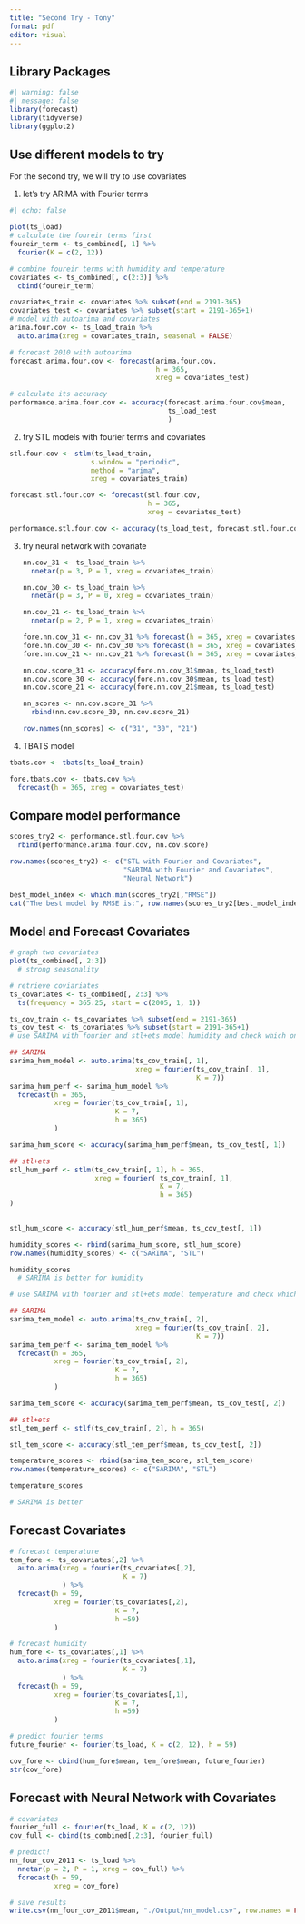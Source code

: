 ```yaml
---
title: "Second Try - Tony"
format: pdf
editor: visual
---
```


## Library Packages

```r
#| warning: false
#| message: false 
library(forecast)
library(tidyverse)
library(ggplot2)
```

## Use different models to try

For the second try, we will try to use covariates

1.  let's try ARIMA with Fourier terms

```r
#| echo: false

plot(ts_load)
# calculate the foureir terms first
foureir_term <- ts_combined[, 1] %>% 
  fourier(K = c(2, 12))

# combine foureir terms with humidity and temperature
covariates <- ts_combined[, c(2:3)] %>% 
  cbind(foureir_term)

covariates_train <- covariates %>% subset(end = 2191-365)
covariates_test <- covariates %>% subset(start = 2191-365+1)
# model with autoarima and covariates
arima.four.cov <- ts_load_train %>% 
  auto.arima(xreg = covariates_train, seasonal = FALSE)

# forecast 2010 with autoarima
forecast.arima.four.cov <- forecast(arima.four.cov,
                                    h = 365, 
                                    xreg = covariates_test)

# calculate its accuracy
performance.arima.four.cov <- accuracy(forecast.arima.four.cov$mean,
                                       ts_load_test
                                       )
```

2.  try STL models with fourier terms and covariates

```r
stl.four.cov <- stlm(ts_load_train,
                    s.window = "periodic",
                    method = "arima",
                    xreg = covariates_train)

forecast.stl.four.cov <- forecast(stl.four.cov,
                                  h = 365,
                                  xreg = covariates_test)

performance.stl.four.cov <- accuracy(ts_load_test, forecast.stl.four.cov$mean)
```

3.  try neural network with covariate

    ```r
    nn.cov_31 <- ts_load_train %>% 
      nnetar(p = 3, P = 1, xreg = covariates_train)

    nn.cov_30 <- ts_load_train %>% 
      nnetar(p = 3, P = 0, xreg = covariates_train)

    nn.cov_21 <- ts_load_train %>% 
      nnetar(p = 2, P = 1, xreg = covariates_train)

    fore.nn.cov_31 <- nn.cov_31 %>% forecast(h = 365, xreg = covariates_test)
    fore.nn.cov_30 <- nn.cov_30 %>% forecast(h = 365, xreg = covariates_test)
    fore.nn.cov_21 <- nn.cov_21 %>% forecast(h = 365, xreg = covariates_test)

    nn.cov.score_31 <- accuracy(fore.nn.cov_31$mean, ts_load_test)
    nn.cov.score_30 <- accuracy(fore.nn.cov_30$mean, ts_load_test)
    nn.cov.score_21 <- accuracy(fore.nn.cov_21$mean, ts_load_test)

    nn_scores <- nn.cov.score_31 %>% 
      rbind(nn.cov.score_30, nn.cov.score_21)

    row.names(nn_scores) <- c("31", "30", "21")

    ```

4.  TBATS model

```r

tbats.cov <- tbats(ts_load_train)

fore.tbats.cov <- tbats.cov %>% 
  forecast(h = 365, xreg = covariates_test)
```

## Compare model performance

```r
scores_try2 <- performance.stl.four.cov %>% 
  rbind(performance.arima.four.cov, nn.cov.score)

row.names(scores_try2) <- c("STL with Fourier and Covariates",
                            "SARIMA with Fourier and Covariates",
                            "Neural Network")

best_model_index <- which.min(scores_try2[,"RMSE"])
cat("The best model by RMSE is:", row.names(scores_try2[best_model_index,]))   
```

## Model and Forecast Covariates

```r

# graph two covariates
plot(ts_combined[, 2:3])
  # strong seasonality

# retrieve coviariates
ts_covariates <- ts_combined[, 2:3] %>% 
  ts(frequency = 365.25, start = c(2005, 1, 1))

ts_cov_train <- ts_covariates %>% subset(end = 2191-365)
ts_cov_test <- ts_covariates %>% subset(start = 2191-365+1)
# use SARIMA with fourier and stl+ets model humidity and check which one has the best performance

## SARIMA
sarima_hum_model <- auto.arima(ts_cov_train[, 1], 
                               xreg = fourier(ts_cov_train[, 1],
                                              K = 7))
sarima_hum_perf <- sarima_hum_model %>% 
  forecast(h = 365,
           xreg = fourier(ts_cov_train[, 1], 
                          K = 7, 
                          h = 365)
           )

sarima_hum_score <- accuracy(sarima_hum_perf$mean, ts_cov_test[, 1])

## stl+ets 
stl_hum_perf <- stlm(ts_cov_train[, 1], h = 365,
                     xreg = fourier( ts_cov_train[, 1],
                                     K = 7,
                                     h = 365)
)
                     

stl_hum_score <- accuracy(stl_hum_perf$mean, ts_cov_test[, 1])

humidity_scores <- rbind(sarima_hum_score, stl_hum_score)
row.names(humidity_scores) <- c("SARIMA", "STL")

humidity_scores
  # SARIMA is better for humidity

# use SARIMA with fourier and stl+ets model temperature and check which one has the best performance

## SARIMA
sarima_tem_model <- auto.arima(ts_cov_train[, 2], 
                               xreg = fourier(ts_cov_train[, 2],
                                              K = 7))
sarima_tem_perf <- sarima_tem_model %>% 
  forecast(h = 365,
           xreg = fourier(ts_cov_train[, 2], 
                          K = 7, 
                          h = 365)
           )

sarima_tem_score <- accuracy(sarima_tem_perf$mean, ts_cov_test[, 2])

## stl+ets 
stl_tem_perf <- stlf(ts_cov_train[, 2], h = 365)

stl_tem_score <- accuracy(stl_tem_perf$mean, ts_cov_test[, 2])

temperature_scores <- rbind(sarima_tem_score, stl_tem_score)
row.names(temperature_scores) <- c("SARIMA", "STL")

temperature_scores

# SARIMA is better

```

## Forecast Covariates

```r
# forecast temperature
tem_fore <- ts_covariates[,2] %>% 
  auto.arima(xreg = fourier(ts_covariates[,2],
                            K = 7)
             ) %>% 
  forecast(h = 59, 
           xreg = fourier(ts_covariates[,2],
                          K = 7,
                          h =59)
           )

# forecast humidity
hum_fore <- ts_covariates[,1] %>% 
  auto.arima(xreg = fourier(ts_covariates[,1],
                            K = 7)
             ) %>% 
  forecast(h = 59, 
           xreg = fourier(ts_covariates[,1],
                          K = 7,
                          h =59)
           )

# predict fourier terms 
future_fourier <- fourier(ts_load, K = c(2, 12), h = 59)

cov_fore <- cbind(hum_fore$mean, tem_fore$mean, future_fourier)
str(cov_fore)
```

## Forecast with Neural Network with Covariates

```r
# covariates
fourier_full <- fourier(ts_load, K = c(2, 12))
cov_full <- cbind(ts_combined[,2:3], fourier_full)

# predict! 
nn_four_cov_2011 <- ts_load %>% 
  nnetar(p = 2, P = 1, xreg = cov_full) %>% 
  forecast(h = 59,
           xreg = cov_fore)

# save results 
write.csv(nn_four_cov_2011$mean, "./Output/nn_model.csv", row.names = FALSE)

```

## 
